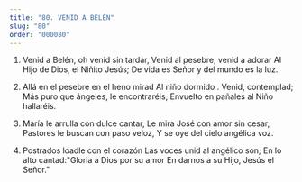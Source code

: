 ```yaml
---
title: "80. VENID A BELÉN"
slug: "80"
order: "000080"
---
```

1.  Venid a Belén, oh venid sin tardar, Venid al pesebre, venid a adorar Al Hijo de Dios, el Niñito Jesús;
De vida es Señor y del mundo es la luz.

2.	Allá en el pesebre en el heno mirad
Al niño dormido . Venid, contemplad; Más puro que ángeles, le encontraréis; Envuelto en pañales al Niño hallaréis.

3.	María le arrulla con dulce cantar, Le mira José con amor sin cesar, Pastores le buscan con paso veloz, Y se oye del cielo angélica voz.

4.	Postrados loadle con el corazón Las voces unid al angélico son;
En lo alto cantad:"Gloria a Dios por su amor En darnos a su Hijo, Jesús el Señor."

